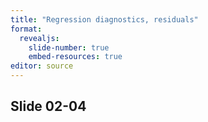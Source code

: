 ```yaml
---
title: "Regression diagnostics, residuals"
format: 
  revealjs:
    slide-number: true
    embed-resources: true
editor: source
---
```


## Slide 02-04

::: notes

:::

